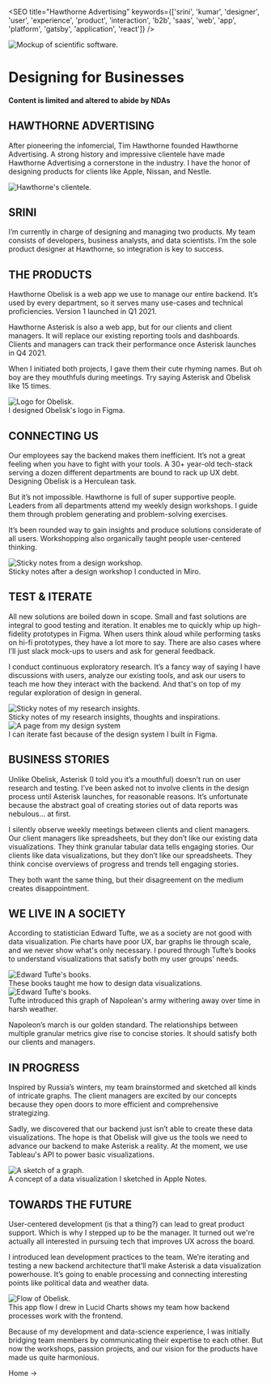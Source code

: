 

<SEO title="Hawthorne Advertising" keywords={['srini', 'kumar', 'designer', 'user', 'experience', 'product', 'interaction', 'b2b', 'saas', 'web', 'app', 'platform', 'gatsby', 'application', 'react']} />

<div class="placeholder">
<img loading="eager" src={hero} alt="Mockup of scientific software." class="hero heroMarginBottom" />
</div>

# Designing for Businesses
#### Content is limited and altered to abide by NDAs

## HAWTHORNE ADVERTISING
After pioneering the infomercial, Tim Hawthorne founded Hawthorne Advertising. 
A strong history and impressive clientele have made Hawthorne Advertising a cornerstone in the industry. 
I have the honor of designing products for clients like Apple, Nissan, and Nestle.

<img loading="lazy" src={clients} alt="Hawthorne's clientele."  class="center"/>

## SRINI
I’m currently in charge of designing and managing two products.
My team consists of developers, business analysts, and data scientists. 
I’m the sole product designer at Hawthorne, so integration is key to success.

## THE PRODUCTS

Hawthorne Obelisk is a web app we use to manage our entire backend. 
It’s used by every department, so it serves many use-cases and technical proficiencies. 
Version 1 launched in Q1 2021.

Hawthorne Asterisk is also a web app, but for our clients and client managers. 
It will replace our existing reporting tools and dashboards. 
Clients and managers can track their performance once Asterisk launches in Q4 2021.

When I initiated both projects, I gave them their cute rhyming names. But oh boy are they mouthfuls during meetings. 
Try saying Asterisk and Obelisk like 15 times. 

<img loading="lazy" src={logo} alt="Logo for Obelisk."  class="center"/>
<div class="caption">I designed Obelisk's logo in Figma.</div>

## CONNECTING US

Our employees say the backend makes them inefficient. 
It’s not a great feeling when you have to fight with your tools. 
A 30+ year-old tech-stack serving a dozen different departments are bound to rack up UX debt. Designing Obelisk is a Herculean task.

But it’s not impossible. Hawthorne is full of super supportive people. 
Leaders from all departments attend my weekly design workshops. 
I guide them through problem generating and problem-solving exercises.

It’s been rounded way to gain insights and produce solutions considerate of all users. 
Workshopping also organically taught people user-centered thinking.

<img loading="lazy" src={workshop} alt="Sticky notes from a design workshop."  class="center"/>
<div class="caption">Sticky notes after a design workshop I conducted in Miro.</div>

## TEST & ITERATE

All new solutions are boiled down in scope. 
Small and fast solutions are integral to good testing and iteration. 
It enables me to quickly whip up high-fidelity prototypes in Figma.
When users think aloud while performing tasks on hi-fi prototypes, they have a lot more to say. 
There are also cases where I’ll just slack mock-ups to users and ask for general feedback. 

I conduct continuous exploratory research. 
It’s a fancy way of saying I have discussions with users, analyze our existing tools, and ask our users to teach me how they interact with the backend.
And that's on top of my regular exploration of design in general.

<img loading="lazy" src={board} alt="Sticky notes of my research insights."  class="center"/>
<div class="caption">Sticky notes of my research insights, thoughts and inspirations. </div>

<img loading="lazy" src={component} alt="A page from my design system"  class="center"/>
<div class="caption">I can iterate fast because of the design system I built in Figma.</div>

## BUSINESS STORIES

Unlike Obelisk, Asterisk (I told you it’s a mouthful) doesn’t run on user research and testing. 
I’ve been asked not to involve clients in the design process until Asterisk launches, for reasonable reasons. 
It’s unfortunate because the abstract goal of creating stories out of data reports was nebulous... at first.

I silently observe weekly meetings between clients and client managers. 
Our client managers like spreadsheets, but they don’t like our existing data visualizations. 
They think granular tabular data tells engaging stories. Our clients like data visualizations, but they don’t like our spreadsheets. 
They think concise overviews of progress and trends tell engaging stories.

They both want the same thing, but their disagreement on the medium creates disappointment.  

## WE LIVE IN A SOCIETY

According to statistician Edward Tufte, we as a society are not good with data visualization. 
Pie charts have poor UX, bar graphs lie through scale, and we never show what's only necessary. 
I poured through Tufte’s books to understand visualizations that satisfy both my user
groups' needs.

<img loading="lazy" src={books} alt="Edward Tufte's books."  class="center"/>
<div class="caption">These books taught me how to design data visualizations.</div>

<img loading="lazy" src={napolean} alt="Edward Tufte's books."  class="center"/>
<div class="caption">Tufte introduced this graph of Napolean's army withering away over time in harsh weather.</div>


Napoleon’s march is our golden standard. 
The relationships between multiple granular metrics give rise to concise stories. 
It should satisfy both our clients and managers.


## IN PROGRESS

Inspired by Russia’s winters, my team brainstormed and sketched all kinds of intricate graphs. 
The client managers are excited by our concepts because they open doors to more efficient and comprehensive strategizing. 

Sadly, we discovered that our backend just isn’t able to create these data visualizations. 
The hope is that Obelisk will give us the tools we need to advance our backend to make Asterisk a reality.
At the moment, we use Tableau's API to power basic visualizations. 

<img loading="lazy" src={graph} alt="A sketch of a graph."  class="center"/>
<div class="caption">A concept of a data visualization I sketched in Apple Notes.</div>

## TOWARDS THE FUTURE

User-centered development (is that a thing?) can lead to great product support. 
Which is why I stepped up to be the manager. 
It turned out we're actually all interested in pursuing tech that improves UX across the board.

I introduced lean development practices to the team. 
We’re iterating and testing a new backend architecture that’ll make Asterisk a data visualization powerhouse. 
It’s going to enable processing and connecting interesting points like political data and weather data.

<img loading="lazy" src={architecture} alt="Flow of Obelisk."  class="center"/>
<div class="caption">This app flow I drew in Lucid Charts shows my team how backend processes work with the frontend.</div>

Because of my development and data-science experience, I was initially bridging team members by communicating their expertise to each other. 
But now the workshops, passion projects, and our vision for the products have made us quite harmonious.



<Link to="/">Home -></Link>
